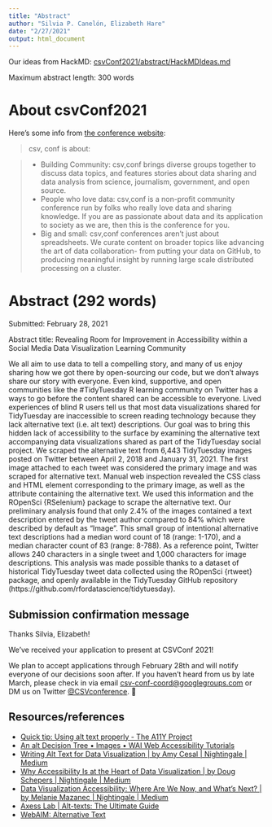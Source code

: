 ```yaml
---
title: "Abstract"
author: "Silvia P. Canelón, Elizabeth Hare"
date: "2/27/2021"
output: html_document
---
```


Our ideas from HackMD: [csvConf2021/abstract/HackMDIdeas.md](abstract/HackMDIdeas.md)

Maximum abstract length: 300 words

# About csvConf2021

Here's some info from [the conference website](https://csvconf.com/):

> csv, conf is about:

> -  Building Community: csv,conf brings diverse groups together to discuss data topics, and features stories about data sharing and data analysis from science, journalism, government, and open source.
> -  People who love data: csv,conf is a non-profit community conference run by folks who really love data and sharing knowledge. If you are as passionate about data and its application to society as we are, then this is the conference for you.
> -   Big and small: csv,conf conferences aren't just about spreadsheets. We curate content on broader topics like advancing the art of data collaboration- from putting your data on GitHub, to producing meaningful insight by running large scale distributed processing on a cluster.

# Abstract (292 words)

Submitted: February 28, 2021

Abstract title: Revealing Room for Improvement in Accessibility within a Social Media Data Visualization Learning Community

We all aim to use data to tell a compelling story, and many of us enjoy sharing how we got there by open-sourcing our code, but we don't always share our story with everyone. Even kind, supportive, and open communities like the #TidyTuesday R learning community on Twitter has a ways to go before the content shared can be accessible to everyone. Lived experiences of blind R users tell us that most data visualizations shared for TidyTuesday are inaccessible to screen reading technology because they lack alternative text (i.e. alt text) descriptions. Our goal was to bring this hidden lack of accessibility to the surface by examining the alternative text accompanying data visualizations shared as part of the TidyTuesday social project. 
We scraped the alternative text from 6,443 TidyTuesday images posted on Twitter between April 2, 2018 and January 31, 2021. The first image attached to each tweet was considered the primary image and was scraped for alternative text. Manual web inspection revealed the CSS class and HTML element corresponding to the primary image, as well as the attribute containing the alternative text. We used this information and the ROpenSci {RSelenium} package to scrape the alternative text.
Our preliminary analysis found that only 2.4% of the images contained a text description entered by the tweet author compared to 84% which were described by default as "Image". This small group of intentional alternative text descriptions had a median word count of 18 (range: 1-170), and a median character count of 83 (range: 8-788). As a reference point, Twitter allows 240 characters in a single tweet and 1,000 characters for image descriptions.
This analysis was made possible thanks to a dataset of historical TidyTuesday tweet data collected using the ROpenSci {rtweet} package, and openly available in the TidyTuesday GitHub repository (https://github.com/rfordatascience/tidytuesday).

## Submission confirmation message

Thanks Silvia, Elizabeth!

We've received your application to present at CSVConf 2021!

We plan to accept applications through February 28th and will notify everyone of our decisions soon after. If you haven't heard from us by late March, please check in via email [csv-conf-coord@googlegroups.com](mailto: csv-conf-coord@googlegroups.com) or DM us on Twitter [@CSVconference](https://twitter.com/CSVconference).
🤠

## Resources/references

- [Quick tip: Using alt text properly - The A11Y Project](https://www.a11yproject.com/posts/2013-01-14-alt-text/)
- [An alt Decision Tree • Images • WAI Web Accessibility Tutorials](https://www.w3.org/WAI/tutorials/images/decision-tree/)
- [Writing Alt Text for Data Visualization | by Amy Cesal | Nightingale | Medium](https://medium.com/nightingale/writing-alt-text-for-data-visualization-2a218ef43f81)
- [Why Accessibility Is at the Heart of Data Visualization | by Doug Schepers | Nightingale | Medium](https://medium.com/nightingale/accessibility-is-at-the-heart-of-data-visualization-64a38d6c505b)
- [Data Visualization Accessibility: Where Are We Now, and What’s Next? | by Melanie Mazanec | Nightingale | Medium](https://medium.com/nightingale/data-visualization-accessibility-where-are-we-now-and-whats-next-b2c9eeac4e8b)
- [Axess Lab | Alt-texts: The Ultimate Guide](https://axesslab.com/alt-texts/)
- [WebAIM: Alternative Text](https://webaim.org/techniques/alttext/#basics)
